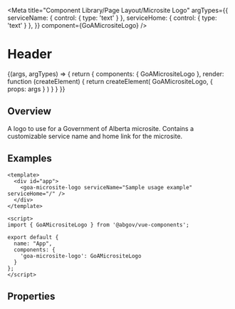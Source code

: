 

<Meta title="Component Library/Page Layout/Microsite Logo" 
  argTypes={{
    serviceName: { control: { type: 'text' } },
    serviceHome: { control: { type: 'text' } },
  }}
  component={GoAMicrositeLogo} />

# Header

<!-- 
  This syntax isn't the greatest... It supposedly works with template and props properties, but I could not get it to work.
<Canvas>
  <Story name="Micro Site Logo" height={100}>
    {{
      components: { GoAMicrositeLogo },
      template: `<goa-microsite-logo :serviceName="serviceName" :serviceHome="serviceHome" />`,
      props: {
        serviceName: {
          type: String,
          default: text('serviceName', 'Microsite name')
        },
        serviceHome: {
          type: String,
          default: text('serviceHome', '/')
        }
      }  
    }}
  </Story>
</Canvas>
-->
<Canvas>
  <Story name="Micro Site Logo" height={100}
  args={{
    serviceName: 'Microsite name',
    serviceHome: '/'
  }}>
  {(args, argTypes) => {
    return {
      components: { GoAMicrositeLogo },
      render: function (createElement) {
        return createElement(
          GoAMicrositeLogo, {
            props: args
          }
        )
      }
    }
  }}
  </Story>
</Canvas>

## Overview

A logo to use for a Government of Alberta microsite.  Contains a customizable service name and home link for the microsite.

## Examples
```
<template>
  <div id="app">
    <goa-microsite-logo serviceName="Sample usage example" serviceHome="/" />
  </div>
</template>

<script>
import { GoAMicrositeLogo } from '@abgov/vue-components';

export default {
  name: "App",
  components: {
    'goa-microsite-logo': GoAMicrositeLogo
  }
};
</script>
```

## Properties
<ArgsTable of={GoAMicrositeLogo} />